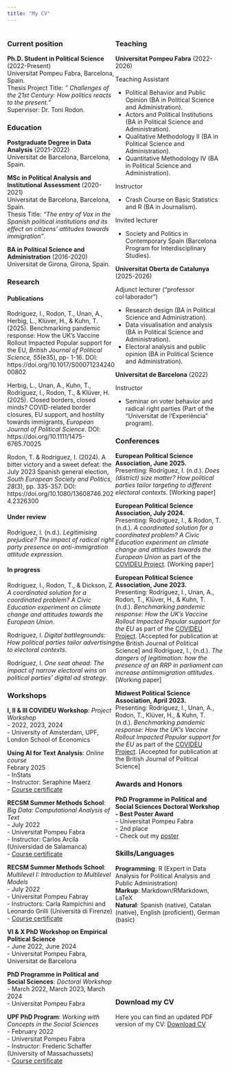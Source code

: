 ```yaml
---
title: "My CV"
---
```


::: {style="display: flex;"}

::: {style="width: 50%;"}
<div>

### Current position

**Ph.D. Student in Political Science** (2022-Present) <br> Universitat Pompeu Fabra, Barcelona, Spain. <br> Thesis Project Title: *" Challenges of the 21st Century: How politics reacts to the present."* <br> Supervisor: Dr. Toni Rodon.

### Education

**Postgraduate Degree in Data Analysis** (2021-2022) <br> Universitat de Barcelona, Barcelona, Spain.

**MSc in Political Analysis and Institutional Assessment** (2020-2021) <br> Universitat de Barcelona, Barcelona, Spain. <br> Thesis Title: *"The entry of Vox in the Spanish political institutions and its effect on citizens' attitudes towards immigration"*.

**BA in Political Science and Administration** (2016-2020) <br> Universitat de Girona, Girona, Spain.

### Research

#### Publications

Rodríguez, I., Rodon, T., Unan, A., Herbig, L., Klüver, H., & Kuhn, T. (2025). Benchmarking pandemic response: How the UK's Vaccine Rollout Impacted Popular support for the EU, *British Journal of Political Science, 55*(e35), pp- 1-16. DOI: https://doi.org/10.1017/S0007123424000802

Herbig, L., Unan, A., Kuhn, T., Rodríguez, I., Rodon, T., & Klüver, H. (2025). Closed borders, closed minds? COVID-related border closures, EU support, and hostility towards immigrants, *European Journal of Political Science*. DOI: https://doi.org/10.1111/1475-6765.70025

Rodon, T. & Rodríguez, I. (2024). A bitter victory and a sweet defeat: the July 2023 Spanish general election, *South European Society and Politics, 28*(3), pp. 335-357. DOI: https://doi.org/10.1080/13608746.2024.2326300


#### Under review

Rodríguez, I. (n.d.). *Legitimising prejudice? The impact of radical right party presence on anti-immigration attitude expression*.

#### In progress

Rodríguez, I., Rodon, T., & Dickson, Z. *A coordinated solution for a coordinated problem? A Civic Education experiment on climate change and attitudes towards the European Union*.

Rodríguez, I. *Digital battlegrounds: How political parties tailor advertising to electoral contexts*.

Rodríguez, I. *One seat ahead: The impact of narrow electoral wins on political parties' digital ad strategy*.


### Workshops

**I, II & III COVIDEU Workshop**: *Project Workshop* <br> - 2022, 2023, 2024 <br> - University of Amsterdam, UPF, London School of Economics

**Using AI for Text Analysis**: *Online course* <br> Febrary 2025 <br> - InStats <br> - Instructor: Seraphine Maerz <br> - <a href="AI Course_Certificate.pdf#" class="download" title="Course certificate">Course certificate</a>

**RECSM Summer Methods School**: *Big Data: Computational Analysis of Text* <br> - July 2022 <br> -  Universitat Pompeu Fabra <br> - Instructor: Carlos Arcila (Universidad de Salamanca) <br> - <a href="BigData_Certificate.pdf#" class="download" title="Course certificate">Course certificate</a>

**RECSM Summer Methods School**: *Multilevel I: Introduction to Multilevel Models* <br> - July 2022 <br> - Universitat Pompeu Fabray <br> - Instructors: Carla Rampichini and Leonardo Grilli (Università di Firenze) <br> - <a href="MultilevelI_Certificate.pdf#" class="download" title="Course certificate">Course certificate</a>

**VI & X PhD Workshop on Empirical Political Science** <br> - June 2022, June 2024 <br> - Universitat Pompeu Fabra, Universitat de Barcelona <br>

**PhD Programme in Political and Social Sciences**: *Doctoral Workshop* <br> - March 2022, March 2023, March 2024 <br> - Universitat Pompeu Fabra

**UPF PhD Program**: *Working with Concepts in the Social Sciences* <br> - February 2022 <br> - Universitat Pompeu Fabra <br> - Instructor: Frederic Schaffer (University of Massachussets) <br> - <a href="Concepts_Certificate.pdf#" class="download" title="Course certificate">Course certificate</a>

</div>
:::

::: {style="width: 50%;"}
<div>

### Teaching

**Universitat Pompeu Fabra** (2022-2026) <br>

Teaching Assistant <br>

- Political Behavior and Public Opinion (BA in Political Science and Administration). <br>
- Actors and Political Institutions (BA in Political Science and Administration).
- Qualitative Methodology II (BA in Political Science and Administration). <br>
- Quantitative Methodology IV (BA in Political Science and Administration).

Instructor <br>

- Crash Course on Basic Statistics and R (BA in Journalism). <br>

Invited lecturer <br>

- Society and Politics in Contemporary Spain (Barcelona Program for Interdisciplinary Studies). <br>


**Universitat Oberta de Catalunya** (2025-2026) <br>

Adjunct lecturer ("professor col·laborador") <br>

- Research design (BA in Political Science and Administration). <br>
- Data visualisation and analysis (BA in Political Science and Administration). <br>
- Electoral analysis and public opinion (BA in Political Science and Administration). <br>

**Universitat de Barcelona** (2022) <br>

Instructor <br>

- Seminar on voter behavior and radical right parties (Part of the "Universitat de l'Experiència" program).

### Conferences

**European Political Science Association, June 2025.** <br> Presenting: Rodríguez, I. (n.d.). *Does (district) size matter? How political parties tailor targeting to different electoral contexts*. [Working paper]

**European Political Science Association, July 2024.** <br> Presenting: Rodríguez, I., & Rodon, T. (n.d.). *A coordinated solution for a coordinated problem? A Civic Education experiment on climate change and attitudes towards the European Union* as part of the [COVIDEU Project](https://www.covideu.info). [Working paper]

**European Political Science Association, June 2023.** <br> Presenting: Rodríguez, I., Unan, A., Rodon, T., Klüver, H., & Kuhn, T. (n.d.). *Benchmarking pandemic response: How the UK's Vaccine Rollout Impacted Popular support for the EU* as part of the [COVIDEU Project](https://www.covideu.info). [Accepted for publication at the British Journal of Political Science] and Rodríguez, I., (n.d.). *The dangers of legitimation: how the presence of an RRP in parliament can increase antiimmigration attitudes*. [Working paper]

**Midwest Political Science Association, April 2023.** <br> Presenting: Rodríguez, I., Unan, A., Rodon, T., Klüver, H., & Kuhn, T. (n.d.). *Benchmarking pandemic response: How the UK's Vaccine Rollout Impacted Popular support for the EU* as part of the [COVIDEU Project](https://www.covideu.info). [Accepted for publication at the British Journal of Political Science]

### Awards and Honors

**PhD Programme in Political and Social Sciences Doctoral Workshop - Best Poster Award** <br> - Universitat Pompeu Fabra <br> - 2nd place <br> - Check out my <a href="IreneRodriguez_Poster_PhDWorkshop.pdf#" class="download" title="poster">poster</a>

### Skills/Languages

**Programming**: R (Expert in Data Analysis for Political Analysis and Public Administration) <br> **Markup**: Markdown/RMarkdown, LaTeX <br> **Natural**: Spanish (native), Catalan (native), English (proficient), German (basic)

<br><br><br><br><br><br><br><br>

### Download my CV

Here you can find an updated PDF version of my CV: <a href="Irene_Rodriguez_CV.pdf#" class="download" title="Download CV as PDF">Download CV</a>


</div>
:::
:::
